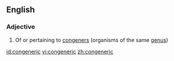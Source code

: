==English==

===Adjective===
{{en-adj|-}}

# Of or pertaining to [[congener]]s (organisms of the same [[genus]])

[[id:congeneric]]
[[vi:congeneric]]
[[zh:congeneric]]